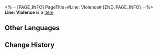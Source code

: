 <%-- [PAGE_INFO]
PageTitle=#Line: Violence#
[END_PAGE_INFO] --%>
{{Item Infobox
|title       = Line: Violence
|id          = 223270
|image       = Dreamscape Pass Sticker Text.png
|type        = 
|invCategory = 
|rarity      = 4
|effect      = Digital stickers that can be used to decorate the pages of the Dreamtour Handbook. They come in many different styles.
|description = 
|source1     = Calm the busker's displeasure with automated orchestras
}}
{{Description|1=Oh, you scoundrel! I want to rip your head off!}}
'''Line: Violence''' is a [[Item]].

==Other Languages==
{{Other Languages
|en   = Line: Violence
|zhs  = 台词：暴力
|zht  = 台詞：暴力
|ja   = セリフ：暴力
|ko   = 대사: 폭력
|es   = Guion: Violencia
|fr   = Réplique : violence
|ru   = Реплика: Жестокость
|th   = บทพูด: ใช้ความรุนแรง
|vi   = Lời Thoại: Bạo Lực
|de   = Spruch: Gewalt
|id   = Dialog: Kekerasan
|pt   = Linha: Violência
}}

==Change History==
{{Change History|2.0}}